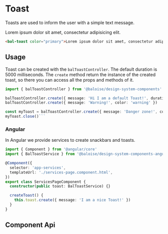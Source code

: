 
# Toast

Toasts are used to inform the user with a simple text message.

<Canvas>
  <bal-toast color="primary">Lorem ipsum dolor sit amet, consectetur adipisicing elit.</bal-toast>
</Canvas>

```html
<bal-toast color="primary">Lorem ipsum dolor sit amet, consectetur adipisicing elit.</bal-toast>
```

## Usage

Toast can be created with the `balToastController`. The default duration is 5000 milliseconds.
The `create` method return the instance of the created toast, so there you can access all the props and methods of it.

````typescript
import { balToastController } from '@baloise/design-system-components'

balToastController.create({ message: 'Hi I am a default Toast!', duration: 1000 })
balToastController.create({ message: 'Warning!', color: 'warning' })

const myToast = balToastController.create({ message: 'Danger zone!', color: 'danger' })
myToast.close()```
````

### Angular

In Angular we provide services to create snackbars and toasts.

```typescript
import { Component } from '@angular/core'
import { BalToastService } from '@baloise/design-system-components-angular'

@Component({
  selector: 'app-services',
  templateUrl: './services-page.component.html',
})
export class ServicesPageComponent {
  constructor(public toast: BalToastService) {}

  createToast() {
    this.toast.create({ message: 'I am a nice Toast!' })
  }
}
```

## Component Api

<Description markdown={readme} />

<br />


<Description markdown={testing} />


<Description markdown={github} />
